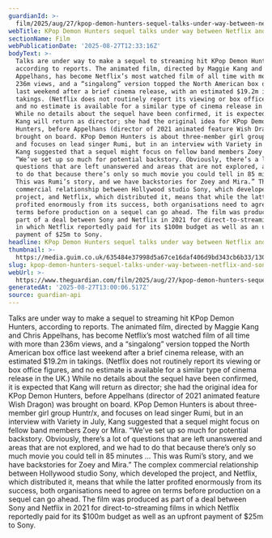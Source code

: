 ```yaml
---
guardianId: >-
  film/2025/aug/27/kpop-demon-hunters-sequel-talks-under-way-between-netflix-and-sony
webTitle: KPop Demon Hunters sequel talks under way between Netflix and Sony
sectionName: Film
webPublicationDate: '2025-08-27T12:33:16Z'
bodyText: >-
  Talks are under way to make a sequel to streaming hit KPop Demon Hunters,
  according to reports. The animated film, directed by Maggie Kang and Chris
  Appelhans, has become Netflix’s most watched film of all time with more than
  236m views, and a “singalong” version topped the North American box office
  last weekend after a brief cinema release, with an estimated $19.2m in
  takings. (Netflix does not routinely report its viewing or box office figures,
  and no estimate is available for a similar type of cinema release in the UK.)
  While no details about the sequel have been confirmed, it is expected that
  Kang will return as director; she had the original idea for KPop Demon
  Hunters, before Appelhans (director of 2021 animated feature Wish Dragon) was
  brought on board. KPop Demon Hunters is about three-member girl group Huntr/x,
  and focuses on lead singer Rumi, but in an interview with Variety in July,
  Kang suggested that a sequel might focus on fellow band members Zoey or Mira.
  “We’ve set up so much for potential backstory. Obviously, there’s a lot of
  questions that are left unanswered and areas that are not explored, and we had
  to do that because there’s only so much movie you could tell in 85 minutes …
  This was Rumi’s story, and we have backstories for Zoey and Mira.” The complex
  commercial relationship between Hollywood studio Sony, which developed the
  project, and Netflix, which distributed it, means that while the latter
  profited enormously from its success, both organisations need to agree on
  terms before production on a sequel can go ahead. The film was produced as
  part of a deal between Sony and Netflix in 2021 for direct-to-streaming films
  in which Netflix reportedly paid for its $100m budget as well as an upfront
  payment of $25m to Sony.
headline: KPop Demon Hunters sequel talks under way between Netflix and Sony
thumbnail: >-
  https://media.guim.co.uk/635484e37998d5a67ce16daf406d9bd343cb6b33/1303_46_2193_1754/500.jpg
slug: kpop-demon-hunters-sequel-talks-under-way-between-netflix-and-sony
webUrl: >-
  https://www.theguardian.com/film/2025/aug/27/kpop-demon-hunters-sequel-talks-under-way-between-netflix-and-sony
generatedAt: '2025-08-27T13:00:06.517Z'
source: guardian-api
---
```

Talks are under way to make a sequel to streaming hit KPop Demon Hunters, according to reports. The animated film, directed by Maggie Kang and Chris Appelhans, has become Netflix’s most watched film of all time with more than 236m views, and a “singalong” version topped the North American box office last weekend after a brief cinema release, with an estimated $19.2m in takings. (Netflix does not routinely report its viewing or box office figures, and no estimate is available for a similar type of cinema release in the UK.) While no details about the sequel have been confirmed, it is expected that Kang will return as director; she had the original idea for KPop Demon Hunters, before Appelhans (director of 2021 animated feature Wish Dragon) was brought on board. KPop Demon Hunters is about three-member girl group Huntr/x, and focuses on lead singer Rumi, but in an interview with Variety in July, Kang suggested that a sequel might focus on fellow band members Zoey or Mira. “We’ve set up so much for potential backstory. Obviously, there’s a lot of questions that are left unanswered and areas that are not explored, and we had to do that because there’s only so much movie you could tell in 85 minutes … This was Rumi’s story, and we have backstories for Zoey and Mira.” The complex commercial relationship between Hollywood studio Sony, which developed the project, and Netflix, which distributed it, means that while the latter profited enormously from its success, both organisations need to agree on terms before production on a sequel can go ahead. The film was produced as part of a deal between Sony and Netflix in 2021 for direct-to-streaming films in which Netflix reportedly paid for its $100m budget as well as an upfront payment of $25m to Sony.

